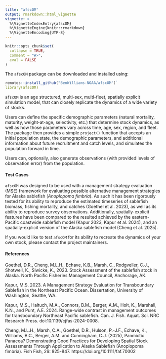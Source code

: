 ```yaml
---
title: "afscOM"
output: rmarkdown::html_vignette
vignette: >
  %\VignetteIndexEntry{afscOM}
  %\VignetteEngine{knitr::rmarkdown}
  %\VignetteEncoding{UTF-8}
---
```


```r
knitr::opts_chunk$set(
  collapse = TRUE,
  comment = "#>",
  eval = FALSE
)
```

The `afscOM` package can be downloaded and installed using: 

```r
remotes::install_github("BenWilliams-NOAA/afscOM")`
library(afscOM)
```

`afscOM` is an age structured, multi-sex, multi-fleet, spatially explicit simulation model, that can closely replicate the dynamics of a wide variety of stocks. 

Users can define the specific demographic parameters (natural mortality, maturity, weight-at-age, selectivity, etc.) that determine stock dynamics, as well as how those parameters vary across time, age, sex, region, and fleet. The package then provides a simple `project()` function that accepts an initial population state, the demographic parameters, and additional information about future recruitment and catch levels, and simulates the population forward in time. 

Users can, optionally, also generate observations (with provided levels of observation error) from the population.

#### Test Cases
`afscOM` was designed to be used with a management strategy evaluation (MSE) framework for evaluating possible alternative management strategies for Alaska sablefish (_Anoplopoma fimbria_). As such it has been rigorously tested for its ability to reproduce the estimated timeseries of sablefish biomass, fishing mortality, and catches (Goethel et al. 2023), as well as its ability to reproduce survey observations. Additionally, spatially-explicit features have been compared to the resulted achieved by the eastern-Pacific coastwide sablefish model (Kapur 2023, Kapur et al. 2024), and an spatially-explicit version of the Alaska sablefish model (Cheng et al. 2025).

If you would like to test `afscOM` for its ability to recreate the dynamics of your own stock, please contact the project maintainers.

#### References

Goethel, D.R., Cheng, M.L.H., Echave, K.B., Marsh, C., Rodgveller, C.J., Shotwell, K., Siwicke, K., 2023. Stock Assessment of the sablefish stock in Alaska. North Pacific Fisheries Management Council, Anchorage, AK.

Kapur, M.S. 2023. A Management Strategy Evaluation for Transboundary Sablefish in the Northeast Pacific Ocean. Dissertation, University of Washington, Seattle, WA.

Kapur, M.S., Haltuch, M.A., Connors, B.M., Berger, A.M., Holt, K., Marshall, K.N., and Punt, A.E. 2024. Range-wide contrast in management outcomes for transboundary Northeast Pacific sablefish. Can. J. Fish. Aquat. Sci. NRC Research Press. doi:10.1139/cjfas-2024-0008.

Cheng, M.L.H., Marsh, C.A., Goethel, D.R., Hulson, P.-J.F., Echave, K., Williams, B.C., Berger, A.M. and Cunningham, C.J. (2025), Panmictic Panacea? Demonstrating Good Practices for Developing Spatial Stock Assessments Through Application to Alaska Sablefish (Anoplopoma fimbria). Fish Fish, 26: 825-847. https://doi.org/10.1111/faf.70002